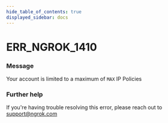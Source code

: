 ```yaml
---
hide_table_of_contents: true
displayed_sidebar: docs
---
```



# ERR_NGROK_1410

### Message

Your account is limited to a maximum of `MAX` IP Policies

<ErrorDetails error="err_ngrok_1410" />

### Further help

If you're having trouble resolving this error, please reach out to [support@ngrok.com](mailto:support@ngrok.com?subject=Help%20with%20ERR_NGROK_1410)

